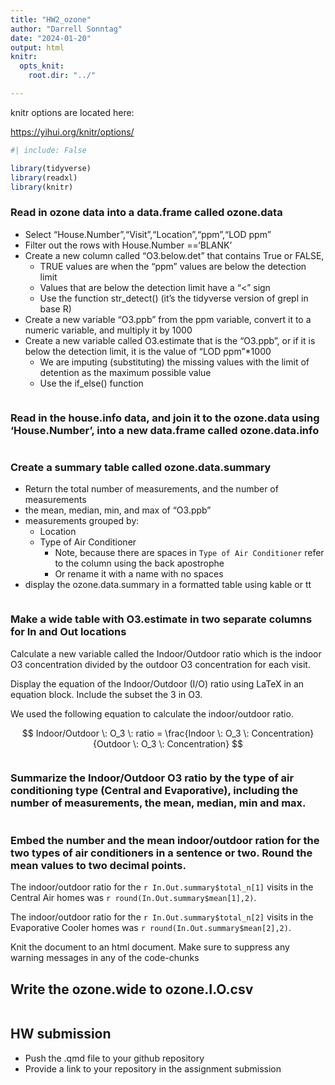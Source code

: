 ```yaml
---
title: "HW2_ozone"
author: "Darrell Sonntag"
date: "2024-01-20"
output: html
knitr:
  opts_knit:
    root.dir: "../"

---
```


<!-- The the root.dir option, moved the root directory up one folder. 

Because my file is saved in my /hw subfolder, and the document renders using the directory of where the file is saved, not the project directory. When I run individual code chunks it sets the working directory to the directory where the .Rproj is stored (which is saved in the CE594R_25_Sonntag folder). I want the code to work both when rendering and for running individual chunks. So, I used the root.dir to set the working directory to the CE594R_25_Sonntag folder For most projects I would recommend saving the .qmd file in the same location as the .Rproj file

Please use relative paths rather than absolute paths. For example, I could put 
root.dir: "C:\\Users\\Sonntag\\Github\\CE594R_25_sonntag" but then the code would not work on someone else's computer. 
-->

knitr options are located here: 

<https://yihui.org/knitr/options/>

```r
#| include: False

library(tidyverse)
library(readxl)
library(knitr)

```

### Read in ozone data into a data.frame called ozone.data

- Select "House.Number","Visit","Location","ppm","LOD ppm"
- Filter out the rows with House.Number =='BLANK'
- Create a new column called "O3.below.det" that contains True or FALSE,
  - TRUE values are when the "ppm" values are below the detection limit
  - Values that are below the detection limit have a "<" sign
  - Use the function str_detect() (it's the tidyverse version of grepl in base R)
- Create a new  variable "O3.ppb" from the ppm variable, convert it to a numeric variable, and multiply it by 1000
- Create a new variable called O3.estimate that is the "O3.ppb", or if it is below the detection limit, it is the value of "LOD ppm"*1000
  - We are imputing (substituting) the missing values with the limit of detention as the maximum possible value
  - Use the if_else() function


```r

```

### Read in the house.info data, and join it to the ozone.data using 'House.Number', into a new data.frame called ozone.data.info

```r

```

### Create a summary table called ozone.data.summary
- Return the total number of measurements, and the number of measurements
- the mean, median, min, and max of "O3.ppb"
- measurements grouped by:
  - Location
  - Type of Air Conditioner
    - Note, because there are spaces in `Type of Air Conditioner` refer to the column using the back apostrophe
    - Or rename it with a name with no spaces
- display the ozone.data.summary in a formatted table using kable or tt

```r

```

### Make a wide table with O3.estimate in two separate columns for In and Out locations

Calculate a new variable called the Indoor/Outdoor ratio which is the indoor O3 concentration divided by the outdoor O3 concentration for each visit. 

Display the equation of the Indoor/Outdoor (I/O) ratio using LaTeX in an equation block. Include the subset the 3 in O3. 

We used the following equation to calculate the indoor/outdoor ratio. 

$$
Indoor/Outdoor \: O_3 \: ratio = \frac{Indoor \: O_3 \: Concentration}{Outdoor \: O_3 \: Concentration}
$$

```r

```

### Summarize the Indoor/Outdoor O3 ratio by the type of air conditioning type (Central and Evaporative), including the number of measurements, the mean, median, min and max. 


```r

```
### Embed the number and the mean indoor/outdoor ration for the two types of air conditioners in a sentence or two. Round the mean values to two decimal points. 

The indoor/outdoor ratio for the `r In.Out.summary$total_n[1]` visits in the Central Air homes was `r round(In.Out.summary$mean[1],2)`.

The indoor/outdoor ratio for the `r In.Out.summary$total_n[2]` visits in the Evaporative Cooler homes was `r round(In.Out.summary$mean[2],2)`.

Knit the document to an html document. Make sure to suppress any warning messages in any of the code-chunks

## Write the ozone.wide to ozone.I.O.csv 

```r



```

## HW submission

  - Push the .qmd file to your github repository
  - Provide a link to your repository in the assignment submission


